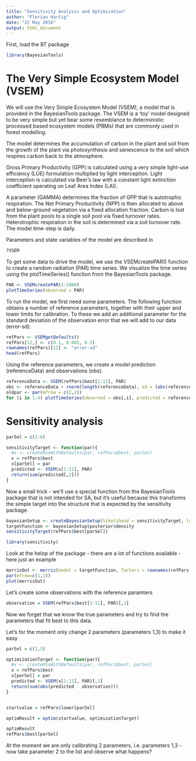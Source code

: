 ```yaml
---
title: "Sensitivity Analysis and Optimization"
author: "Florian Hartig"
date: "22 May 2016"
output: html_document
---
```



First, load the BT package

```r
library(BayesianTools)
```

# The Very Simple Ecosystem Model (VSEM)

We will use the Very Simple Ecosystem Model (VSEM), a model that is provided in the BayesianTools package. The VSEM is a 'toy' model designed to be very simple but yet bear some resemblance to deterministic processed based ecosystem models (PBMs) that are commonly used in forest modelling.

The model determines the accumulation of carbon in the plant and soil from the growth of the plant via photosynthesis and senescence to the soil which respires carbon back to the atmosphere.

Gross Primary Productivity (GPP) is calculated using a very simple light-use efficiency (LUE) formulation multiplied by light interception. Light interception is calculated via Beer's law with a constant light extinction coefficient operating on Leaf Area Index (LAI).

A parameter (GAMMA) determines the fraction of GPP that is autotrophic respiration. The Net Primary Productivity (NPP) is then allocated to above and below-ground vegetation via a fixed allocation fraction. Carbon is lost from the plant pools to a single soil pool via fixed turnover rates. Heterotrophic respiration in the soil is determined via a soil turnover rate. The model time-step is daily.

Parameters and state variables of the model are described in

```r
?VSEM
```

To get some data to drive the model, we use the VSEMcreatePAR() function to create a random radiation (PAR) time series. We visualize the time series using the plotTimeSeries() function from the BayesianTools package.


```r
PAR <- VSEMcreatePAR(1:1000)
plotTimeSeries(observed = PAR)
```


To run the model, we first need some parameters. The following function obtains a number of reference parameters, together with their upper and lower limits for calibration. To these we add an additional parameter for the standard deviation of the observation error that we will add to our data (error-sd). 

```r
refPars <- VSEMgetDefaults()
refPars[12,] <- c(0.1, 0.001, 0.5)
rownames(refPars)[12] <- "error-sd"
head(refPars)
```

Using the reference parameters, we create a model prediction (referenceData) and observations (obs).


```r
referenceData <- VSEM(refPars$best[1:11], PAR) 
obs <- referenceData + rnorm(length(referenceData), sd = (abs(referenceData) + 1E-7) * refPars$best[12])
oldpar <- par(mfrow = c(2,2))
for (i in 1:4) plotTimeSeries(observed = obs[,i], predicted = referenceData[,i], main = colnames(referenceData)[i])
```

# Sensitivity analysis

```r
parSel = c(1:6)

sensitivityTarget <- function(par){
  #x <- createMixWithDefaults(par, refPars$best, parSel)
  x = refPars$best
  x[parSel] = par
  predicted <- VSEM(x[1:11], PAR)
  return(sum(predicted[,2]))
}
```


Now a small trick - we'll use a special function from the BayesianTools package that is not intended for SA, but it's useful because this transforms the simple target into the structure that is expected by the sensitivity package.

```r
bayesianSetup <- createBayesianSetup(likelihood = sensitivityTarget, lower = refPars$lower[parSel], upper = refPars$upper[parSel], best = refPars$best[parSel], names = rownames(refPars)[parSel])
targetFunction <- bayesianSetup$posterior$density
sensitivityTarget(refPars$best[parSel])
```


```r
library(sensitivity)
```

Look at the helop of the package - there are a lot of functions available - here just an example

```r
morrisOut <- morris(model = targetFunction, factors = rownames(refPars[parSel, ]), r = 200, design = list(type = "oat", levels = 5, grid.jump = 3), binf = refPars$lower[parSel], bsup = refPars$upper[parSel], scale = TRUE)
par(mfrow=c(1,1))
plot(morrisOut)
```

\section{Calibrating the VSEM via optimization}

Let's create some observations with the reference paramters

```r
observation = VSEM(refPars$best[1:11], PAR)[,1]
```

Now we forget that we know the true parameters and try to find the parameters that fit best to this data.

Let's for the moment only change 2 parameters (parameters 1,3) to make it easy


```r
parSel = c(1,3)

optimizationTarget <- function(par){
  #x <- createMixWithDefaults(par, refPars$best, parSel)
  x = refPars$best
  x[parSel] = par
  predicted <- VSEM(x[1:11], PAR)[,1]
  return(sum(abs(predicted - observation)))
}


startvalue = refPars$lower[parSel]

optimResult = optim(startvalue, optimizationTarget)

optimResult
refPars$best[parSel]

```

At the moment we are only calibrating 2 parameters, i.e. parameters 1,3 - now take parameter 2 to the list and observe what happens?

